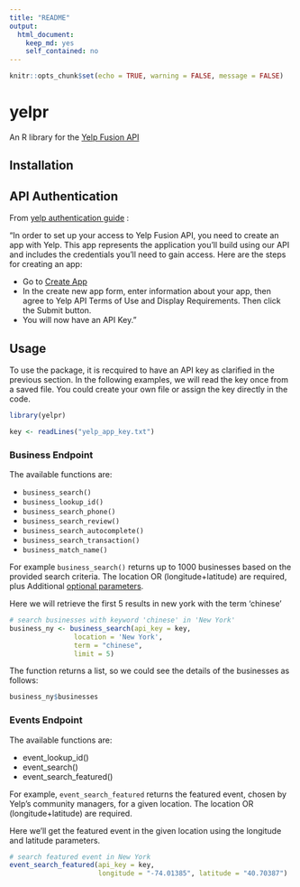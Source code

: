 ```yaml
---
title: "README"
output: 
  html_document: 
    keep_md: yes
    self_contained: no
---
```


```r
knitr::opts_chunk$set(echo = TRUE, warning = FALSE, message = FALSE)
```

# yelpr

An R library for the [Yelp Fusion API](https://www.yelp.com/developers/documentation/v3/get_started)

## Installation

## API Authentication

From [yelp authentication guide](https://www.yelp.com/developers/documentation/v3/authentication) :

"In order to set up your access to Yelp Fusion API, you need to create an app with Yelp. This app represents the application you'll build using our API and includes the credentials you'll need to gain access. Here are the steps for creating an app:

- Go to [Create App](https://www.yelp.com/developers/v3/manage_app)
- In the create new app form, enter information about your app, then agree to Yelp API Terms of Use and Display Requirements. Then click the Submit button.
- You will now have an API Key."


## Usage

To use the package, it is recquired to have an API key as clarified in the previous section. In the following examples, we will read the key once from a saved file. You could create your own file or assign the key directly in the code.

```r
library(yelpr)
```

```r
key <- readLines("yelp_app_key.txt")
```

### Business Endpoint 

The available functions are:

- `business_search()`
- `business_lookup_id()`
- `business_search_phone()`
- `business_search_review()`
- `business_search_autocomplete()`
- `business_search_transaction()`
- `business_match_name()`


For example `business_search()` returns up to 1000 businesses based on the provided search criteria. The location OR (longitude+latitude) are required, plus Additional [optional parameters](https://www.yelp.com/developers/documentation/v3/business_search).

Here we will retrieve the first 5 results in new york with the term 'chinese'

```r
# search businesses with keyword 'chinese' in 'New York'
business_ny <- business_search(api_key = key,
                location = 'New York',
                term = "chinese",
                limit = 5)
```

The function returns a list, so we could see the details of the businesses as follows:

```r
business_ny$businesses
```


### Events Endpoint

The available functions are:

- event_lookup_id()
- event_search()
- event_search_featured()

For example, `event_search_featured` returns the featured event, chosen by Yelp's community managers, for a given location. The location OR (longitude+latitude) are required.

Here we'll get the featured event in the given location using the longitude and latitude parameters.

```r
# search featured event in New York
event_search_featured(api_key = key,
                      longitude = "-74.01385", latitude = "40.70387")
```


